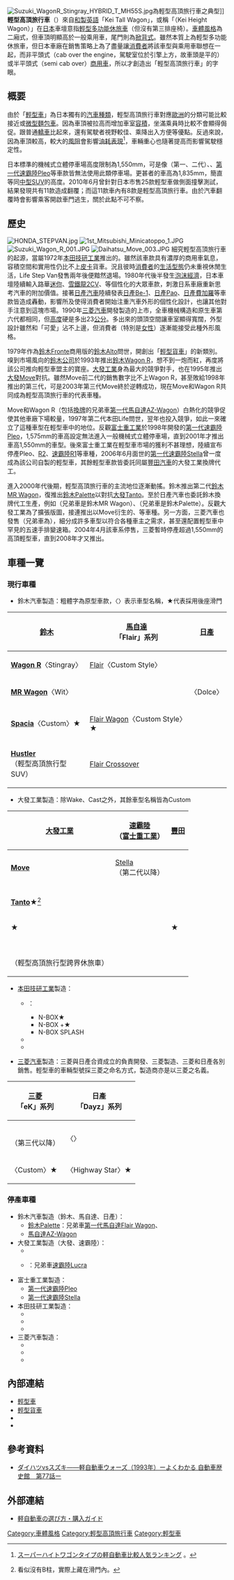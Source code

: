 [[File:Suzuki_WagonR_Stingray_HYBRID_T_MH55S.jpg|thumb]]為輕型高頂旅行車之典型]]
'''輕型高頂旅行車'''（{{lang-ja|軽トールワゴン}}）來自[[和製英語|和製英語]]「Kei Tall Wagon」，或稱「{{lang|ja|軽ハイトワゴン}}（Kei Height Wagon）」在[[日本|日本]]車壇意指[[輕型車|輕型]][[多功能休旅車|多功能休旅車]]（但沒有第三排座椅）。[[車體風格|車體風格]]為二廂式，但車頂明顯高於一般乘用車，尾門則為[[掀背车|掀背式]]。雖然本質上為輕型多功能休旅車，但日本車廠在銷售策略上為了盡量讓[[消費者|消費者]]將該車型與乘用車聯想在一起，而非平頭式（cab over the engine，駕駛室位於引擎上方，故車頭是平的）或半平頭式（semi cab over）[[商用车辆|商用車]]，所以才創造出「輕型高頂旅行車」的字眼。

== 概要 ==
由於「[[輕型車|輕型車]]」為日本獨有的[[汽車種類|汽車種類]]，輕型高頂旅行車對應[[歐洲|歐洲]]的分類可能比較接近{{link-en|迷你MPV|Mini MPV}}或[[微型麵包車|微型麵包車]]。因為車頂被拉高而增加車室[[容積|容積]]，坐滿乘員時比較不會顯得侷促。跟普通[[轎車|轎車]]比起來，還有駕駛者視野較佳、乘降出入方便等優點。反過來說，因為車頂較高，較大的[[阻力|風阻]]會影響[[汽车燃油经济性|油耗表現]]<ref>{{ja}}[http://www.keicar-info.com/hikakuhyou_to-ruwagon.html スーパーハイトワゴンタイプの軽自動車比較人気ランキング] {{Wayback|url=http://www.keicar-info.com/hikakuhyou_to-ruwagon.html |date=20201128044505 }}。</ref>，車輛重心也隨著提高而影響駕駛穩定性。

日本標準的機械式立體停車場高度限制為1,550mm，可是像{{link-ja|三菱eK|三菱・eK}}（第一、二代）、{{link-ja|日產Otti|日産・オッティ}}、[[速霸陸Pleo#第一代（1998年-2009年）|第一代速霸陸Pleo]]等車款皆無法使用此類停車場。更甚者{{link-ja|大發Wake|ダイハツ・ウェイク}}的車高為1,835mm，簡直等同[[中型車|中型]][[运动型多用途车|SUV]]的高度。2010年6月{{link-ja|日本新車安全評鑑|自動車アセスメント (日本)}}曾針對日本市售25款輕型車做側面撞擊測試，結果發現共有11款造成翻覆；而這11款車內有8款是輕型高頂旅行車。由於汽車翻覆時會影響乘客開啟車門逃生，關於此點不可不察。

== 歷史 ==
[[File:HONDA_STEPVAN.jpg|thumb]]
[[File:1st_Mitsubishi_Minicatoppo_1.JPG|thumb]]
[[File:Suzuki_Wagon_R_001.JPG|thumb]]
[[File:Daihatsu_Move_003.JPG|thumb]]
細究輕型高頂旅行車的起源，當屬1972年[[本田技研工業|本田技研工業]]推出的{{link-ja|本田Life Step Van|ホンダ・ライフステップバン}}。雖然該車款具有濃厚的商用車氣息，容積空間和實用性仍比不上{{link-ja|本田TN360|ホンダ・TN360}}[[皮卡|皮卡]]貨車。況且彼時[[消費者|消費者]]的[[生活型態|生活型態]]仍未重視休閒生活，Life Step Van發售兩年後便黯然退場。1980年代後半發生[[日本泡沫经济|泡沫經濟]]，日本車壇陸續輸入路華[[迷你|迷你]]、[[雪鐵龍2CV|雪鐵龍2CV]]、{{link-en|雷諾4號|Renault 4}}等個性化的大眾車款，刺激日系車廠重新思考汽車的附加價值。接著[[日產汽車|日產汽車]]陸續發表[[日產Be-1|日產Be-1]]、[[日產Pao|日產Pao]]、[[日產費加羅|日產費加羅]]等車款皆造成轟動，影響所及使得消費者開始注重汽車外形的個性化設計，也讓其他對手注意到這塊市場。1990年[[三菱汽車|三菱汽車]]開發製造的{{link-ja|三菱Minica Toppo|三菱・ミニカトッポ}}上市，全車機械構造和原生車第六代{{link-ja|三菱Minica|三菱・ミニカ}}都相同，但[[高度|高度]]硬是多出23[[公分|公分]]。多出來的頭頂空間讓車室顯得寬闊，外型設計雖然和「可愛」沾不上邊，但消費者（特別是[[女性|女性]]）逐漸能接受此種外形風格。

1979年作為[[鈴木Fronte|鈴木Fronte]]商用版的[[鈴木Alto|鈴木Alto]]問世，開創出「[[輕型貨車|輕型貨車]]」的新類別。嗅到市場風向的[[鈴木公司|鈴木公司]]於1993年推出[[鈴木Wagon_R|鈴木Wagon R]]，想不到一炮而紅，再度將該公司推向輕型車盟主的寶座。[[大發工業株式會社|大發工業]]身為最大的競爭對手，也在1995年推出[[大發Move|大發Move]]對抗。雖然Move前二代的銷售數字比不上Wagon R，甚至敗給1998年推出的第三代{{link-ja|本田Life|ホンダ・ライフ}}，可是2003年第三代Move終於逆轉成功，現在Move和Wagon R共同成為輕型高頂旅行車的代表車種。

Move和Wagon R（包括[[换牌工程|換牌]]的兄弟車[[馬自達AZ-Wagon#第一代_CY21S/CZ21S/CY51S/CZ51S型（1994年至1998年）|第一代馬自達AZ-Wagon]]）白熱化的競爭促使其他車廠下場較量，1997年第二代本田Life問世，翌年{{link-ja|三菱Toppo BJ|三菱・トッポBJ}}也投入競爭，如此一來確立了這種車型在輕型車中的地位。反觀[[富士重工業|富士重工業]]於1998年開發的[[速霸陸Pleo#第一代（1998年-2009年）|第一代速霸陸Pleo]]，1,575mm的車高設定無法進入一般機械式立體停車場，直到2001年才推出車高1,550mm的車型。後來富士重工業在輕型車市場的獲利不甚理想，陸續宣布停產Pleo、[[速霸陸R2|R2]]、[[速霸陸R1|速霸陸R1]]等車種，2006年6月面世的[[速霸陸Stella#第一代（2006年-2011年）|第一代速霸陸Stella]]曾一度成為該公司自製的輕型車，其餘輕型車款皆委託同屬[[豐田汽車|豐田汽車]]的大發工業換牌代工。

進入2000年代後期，輕型高頂旅行車的主流地位逐漸動搖。鈴木推出第二代[[鈴木MR_Wagon|鈴木MR Wagon]]，復推出[[鈴木Palette|鈴木Palette]]以對抗[[大發Tanto|大發Tanto]]。至於日產汽車也委託鈴木換牌代工生產，例如{{link-ja|日產Moco|日産・モコ}}（兄弟車是鈴木MR Wagon）、{{link-ja|日產Roox|日産・ルークス}}（兄弟車是鈴木Palette）。反觀大發工業為了擴張版圖，接連推出以Move衍生的{{link-ja|大發Move Latte|ダイハツ・ムーヴラテ}}、{{link-ja|大發Move Conte|ダイハツ・ムーヴコンテ}}等車種。另一方面，三菱汽車也發售{{link-ja|三菱eK|三菱・eK}}（兄弟車為{{link-ja|日產Otti|日産・オッティ}}），細分成許多車型以符合各種車主之需求，甚至還配置輕型車中罕見的五速手排變速箱。2004年4月該車系停售，三菱暫時停產超過1,550mm的高頂輕型車，直到2008年才又推出{{link-ja|三菱Toppo|三菱・トッポ}}。

== 車種一覽 ==
=== 現行車種 ===
* 鈴木汽車製造：粗體字為原型車款，〈〉表示車型名稱，★代表採用後座滑門
{| class="wikitable" style="font-size:small"
![[鈴木公司|鈴木]]!![[馬自達|馬自達]]<br>「Flair」系列!![[日產汽車|日產]]
|-
|[[鈴木Wagon_R|'''Wagon R''']]〈Stingray〉||[[馬自達Flair|Flair]]〈Custom Style〉||
|-
|[[鈴木MR_Wagon|'''MR Wagon''']]〈Wit〉|| ||{{link-ja|日產Moco|日産・モコ|Moco}}〈Dolce〉
|-
|[[鈴木Spacia|'''Spacia''']]〈Custom〉★||[[馬自達Flair_Wagon|Flair Wagon]]〈Custom Style〉★||
|-
|[[鈴木Hustler|'''Hustler''']]<br>（輕型高頂旅行型SUV）||[[馬自達Flair_Crossover|Flair Crossover]]||
|}

* 大發工業製造：除Wake、Cast之外，其餘車型名稱皆為Custom
{| class="wikitable" style="font-size:small"
![[大發工業|大發工業]]!![[速霸陸|速霸陸]]<br>（[[富士重工業|富士重工業]]）!![[豐田汽車|豐田]]
|-
|[[大發Move|'''Move''']]||[[速霸陸Stella|Stella]]<br>（第二代以降）||
|-
|{{link-ja|大發Move Conte|ダイハツ・ムーヴコンテ|'''Move Conte'''}}||||{{link-ja|豐田Pixis Space|トヨタ・ピクシススペース|Pixis Space}}
|-
|[[大發Tanto|'''Tanto''']]★<ref>看似沒有B柱，實際上藏在滑門內。</ref>||||
|-
|{{link-ja|大發Wake|ダイハツ・ウェイク|'''Wake'''}}★||||{{link-ja|豐田Pixis Mega|トヨタ・ピクシスメガ|Pixis Mega}}★
|-
|{{link-ja|大發Cast|ダイハツ・キャスト|'''Cast'''}}<br>（輕型高頂旅行型跨界休旅車）||||
|}

* [[本田技研工業|本田技研工業]]製造：
** {{link-ja|本田N-BOX|ホンダ・N-BOX|N-BOX系列}}：
*** N-BOX★
*** N-BOX +★
*** N-BOX SPLASH
** {{link-ja|本田N-ONE|ホンダ・N-ONE|N-ONE}}
** {{link-ja|本田N-WGN|ホンダ・N-WGN|N-WGN}}

* [[三菱汽車|三菱汽車]]製造：三菱與日產合資成立的{{link-ja|NMKV公司|NMKV}}負責開發、三菱製造、三菱和日產各別銷售。輕型車的車輛型號採三菱之命名方式，製造商亦是以三菱之名義。
{| class="wikitable" style="font-size:small"
![[三菱汽車|三菱]]<br>「eK」系列!!日產<br/>「Dayz」系列
|-
|{{link-ja|三菱eK|三菱・eK|'''eK Wagon/Custom'''}}<br>（第三代以降）||{{link-ja|日產Dayz|日産・デイズ|Dayz}}〈{{link-ja|日產Highway Star|日産・ハイウェイスター|Highway Star}}〉
|-
|{{link-ja|三菱eK Space|三菱・eKスペース|'''eK Space'''}}〈Custom〉★||{{link-ja|日產Dayz Roox|日産・デイズルークス|Dayz Roox}}〈Highway Star〉★
|}

=== 停產車種 ===
* 鈴木汽車製造（鈴木、馬自達、日產）：
** [[鈴木Palette|鈴木Palette]]：兄弟車[[馬自達Flair_Wagon#第一代（2012年-2013年）|第一代馬自達Flair Wagon]]、{{link-ja|日產Roox|日産・ルークス}}
** [[馬自達AZ-Wagon|馬自達AZ-Wagon]]
* 大發工業製造（大發、速霸陸）：
** {{link-ja|大發Move Latte|ダイハツ・ムーヴラテ}}
** {{link-ja|大發Tanto Exe|ダイハツ・タントエグゼ}}：兄弟車[[速霸陸Lucra|速霸陸Lucra]]
* 富士重工業製造：
** [[速霸陸Pleo#第一代（1998年-2009年）|第一代速霸陸Pleo]]
** [[速霸陸Stella#第一代（2006年-2011年）|第一代速霸陸Stella]]
* 本田技研工業製造：
** {{link-ja|本田That's|ホンダ・ザッツ}}
** {{link-ja|本田Zest|ホンダ・ゼスト}}
** {{link-ja|本田Life|ホンダ・ライフ}}
* 三菱汽車製造：
** {{link-ja|三菱Minica Toppo|三菱・ミニカトッポ}}
** {{link-ja|三菱Toppo BJ|三菱・トッポBJ}}
** {{link-ja|三菱Toppo|三菱・トッポ}}

== 內部連結 ==
* [[輕型車|輕型車]]
* [[輕型貨車|輕型貨車]]
* {{link-ja|高頂旅行車|トールワゴン}}
* {{link-ja|輕型半高頂旅行車|軽セミトールワゴン}}

== 參考資料 ==
* {{ja}}[https://gazoo.com/car/history/Pages/car_history_077.aspx ダイハツvsスズキ――軽自動車ウォーズ（1993年）ーよくわかる 自動車歴史館　第77話ー] {{Wayback|url=https://gazoo.com/car/history/Pages/car_history_077.aspx |date=20160811040235 }}
{{reflist}}

== 外部連結 ==
* {{ja}}[http://www.keicar-info.com/ 軽自動車の選び方・購入ガイド] {{Wayback|url=http://www.keicar-info.com/ |date=20210117113945 }}

[[Category:車體風格|Category:車體風格]]
[[Category:輕型高頂旅行車|Category:輕型高頂旅行車]]
[[Category:輕型車|Category:輕型車]]